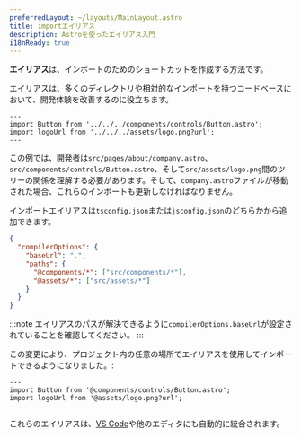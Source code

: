 ```yaml
---
preferredLayout: ~/layouts/MainLayout.astro
title: importエイリアス
description: Astroを使ったエイリアス入門
i18nReady: true
---
```


**エイリアス**は、インポートのためのショートカットを作成する方法です。

エイリアスは、多くのディレクトリや相対的なインポートを持つコードベースにおいて、開発体験を改善するのに役立ちます。

```astro title="src/pages/about/company.astro" del="../../components" del="../../assets"
---
import Button from '../../../components/controls/Button.astro';
import logoUrl from '../../../assets/logo.png?url';
---
```

この例では、開発者は`src/pages/about/company.astro`、`src/components/controls/Button.astro`、そして`src/assets/logo.png`間のツリーの関係を理解する必要があります。そして、`company.astro`ファイルが移動された場合、これらのインポートも更新しなければなりません。

インポートエイリアスは`tsconfig.json`または`jsconfig.json`のどちらかから追加できます。

```json title="tsconfig.json" ins={5-6}
{
  "compilerOptions": {
    "baseUrl": ".",
    "paths": {
      "@components/*": ["src/components/*"],
      "@assets/*": ["src/assets/*"]
    }
  }
}
```

:::note
エイリアスのパスが解決できるように`compilerOptions.baseUrl`が設定されていることを確認してください。
:::

この変更により、プロジェクト内の任意の場所でエイリアスを使用してインポートできるようになりました。:

```astro title="src/pages/about/company.astro" ins="@components" ins="@assets"
---
import Button from '@components/controls/Button.astro';
import logoUrl from '@assets/logo.png?url';
---
```

これらのエイリアスは、[VS Code](https://code.visualstudio.com/docs/languages/jsconfig)や他のエディタにも自動的に統合されます。

